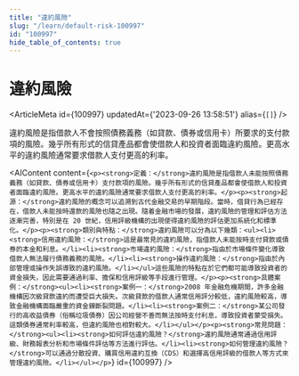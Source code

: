 ```yaml
---
title: "違約風險"
slug: "/learn/default-risk-100997"
id: "100997"
hide_table_of_contents: true
---
```



# 違約風險

<ArticleMeta id={100997} updatedAt={'2023-09-26 13:58:51'} alias={`[]`} />
<div className='border-solid border-b border-t-0 my-4 border-[var(--ifm-color-gray-300)]' />

違約風險是指借款人不會按照債務義務（如貸款、債券或信用卡）所要求的支付款項的風險。幾乎所有形式的信貸產品都會使借款人和投資者面臨違約風險。更高水平的違約風險通常要求借款人支付更高的利率。

<AIContent content={`<p><strong>定義：</strong>違約風險是指借款人未能按照債務義務（如貸款、債券或信用卡）支付款項的風險。幾乎所有形式的信貸產品都會使借款人和投資者面臨違約風險。更高水平的違約風險通常要求借款人支付更高的利率。</p><p><strong>起源：</strong>違約風險的概念可以追溯到古代金融交易的早期階段。當時，借貸行為已經存在，借款人未能按時還款的風險也隨之出現。隨着金融市場的發展，違約風險的管理和評估方法逐漸完善，特別是在 20 世紀，信用評級機構的出現使得違約風險的評估更加系統化和標準化。</p><p><strong>類別與特點：</strong>違約風險可以分為以下幾類：<ul><li><strong>信用違約風險：</strong>這是最常見的違約風險，指借款人未能按時支付貸款或債券的本金和利息。</li><li><strong>市場違約風險：</strong>指由於市場條件變化導致借款人無法履行債務義務的風險。</li><li><strong>操作違約風險：</strong>指由於內部管理或操作失誤導致的違約風險。</li></ul>這些風險的特點在於它們都可能導致投資者的資金損失，因此需要通過利率、擔保和信用評級等手段進行管理。</p><p><strong>具體案例：</strong><ul><li><strong>案例一：</strong>2008 年金融危機期間，許多金融機構因次級貸款違約而遭受巨大損失。次級貸款的借款人通常信用評分較低，違約風險較高，導致金融機構面臨嚴重的資金鍊斷裂問題。</li><li><strong>案例二：</strong>某公司發行的高收益債券（俗稱垃圾債券）因公司經營不善而無法按時支付利息，導致投資者蒙受損失。這類債券通常利率較高，但違約風險也相對較大。</li></ul></p><p><strong>常見問題：</strong><ul><li><strong>如何評估違約風險？</strong>違約風險通常通過信用評級、財務報表分析和市場條件評估等方法進行評估。</li><li><strong>如何管理違約風險？</strong>可以通過分散投資、購買信用違約互換（CDS）和選擇高信用評級的借款人等方式來管理違約風險。</li></ul></p>`} id={100997} />
